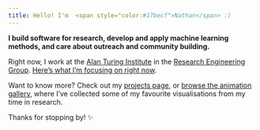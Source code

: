 ```yaml
---
title: Hello! I'm  <span style="color:#17becf">Nathan</span> :)
---
```


**I build software for research, develop and apply machine learning methods, and care about outreach and community building.**

Right now, I work at the [Alan Turing Institute](https://turing.ac.uk/) in the [Research Engineering Group](https://www.turing.ac.uk/work-turing/research/research-engineering-group). [Here's what I'm focusing on right now](https://www.turing.ac.uk/research/research-projects/ai-numerical-weather-prediction-nwp-ai4nwp).

Want to know more? Check out my [projects page](projects.qmd), or [browse the animation gallery](animations.qmd), where I've collected some of my favourite visualisations from my time in research. 

Thanks for stopping by! ✨

